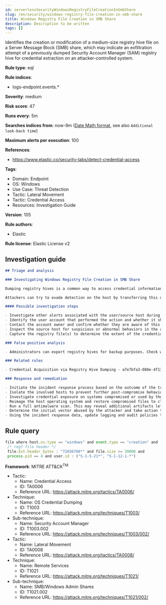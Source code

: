 ```yaml
---
id: serverlessSecurityWindowsRegistryFileCreationInSmbShare
slug: /en/security/windows-registry-file-creation-in-smb-share
title: Windows Registry File Creation in SMB Share
description: Description to be written
tags: []
---
```


<div id="windows-registry-file-creation-in-smb-share"></div>

Identifies the creation or modification of a medium-size registry hive file on a Server Message Block (SMB) share, which may indicate an exfiltration attempt of a previously dumped Security Account Manager (SAM) registry hive for credential extraction on an attacker-controlled system.

**Rule type**: eql

**Rule indices**: 

* logs-endpoint.events.*

**Severity**: medium

**Risk score**: 47

**Runs every**: 5m

**Searches indices from**: now-9m ([Date Math format](((ref))/common-options.html#date-math), see also <DocLink id="serverlessSecurityRulesUiCreate" section="set-the-rules-schedule">`Additional look-back time`</DocLink>)

**Maximum alerts per execution**: 100

**References**: 

* https://www.elastic.co/security-labs/detect-credential-access

**Tags**: 

* Domain: Endpoint
* OS: Windows
* Use Case: Threat Detection
* Tactic: Lateral Movement
* Tactic: Credential Access
* Resources: Investigation Guide

**Version**: 105

**Rule authors**: 

* Elastic

**Rule license**: Elastic License v2

## Investigation guide

```markdown
## Triage and analysis

### Investigating Windows Registry File Creation in SMB Share

Dumping registry hives is a common way to access credential information. Some hives store credential material, as is the case for the SAM hive, which stores locally cached credentials (SAM secrets), and the SECURITY hive, which stores domain cached credentials (LSA secrets). Dumping these hives in combination with the SYSTEM hive enables the attacker to decrypt these secrets.

Attackers can try to evade detection on the host by transferring this data to a system that is not monitored to be parsed and decrypted. This rule identifies the creation or modification of a medium-size registry hive file on an SMB share, which may indicate this kind of exfiltration attempt.

#### Possible investigation steps

- Investigate other alerts associated with the user/source host during the past 48 hours.
- Identify the user account that performed the action and whether it should perform this kind of action.
- Contact the account owner and confirm whether they are aware of this activity.
- Inspect the source host for suspicious or abnormal behaviors in the alert timeframe.
- Capture the registry file(s) to determine the extent of the credential compromise in an eventual incident response.

### False positive analysis

- Administrators can export registry hives for backup purposes. Check whether the user should be performing this kind of activity and is aware of it.

### Related rules

- Credential Acquisition via Registry Hive Dumping - a7e7bfa3-088e-4f13-b29e-3986e0e756b8

### Response and remediation

- Initiate the incident response process based on the outcome of the triage.
- Isolate the involved hosts to prevent further post-compromise behavior.
- Investigate credential exposure on systems compromised or used by the attacker to ensure all compromised accounts are identified. Reset passwords for these accounts and other potentially compromised credentials, such as email, business systems, and web services.
- Reimage the host operating system and restore compromised files to clean versions.
- Run a full antimalware scan. This may reveal additional artifacts left in the system, persistence mechanisms, and malware components.
- Determine the initial vector abused by the attacker and take action to prevent reinfection through the same vector.
- Using the incident response data, update logging and audit policies to improve the mean time to detect (MTTD) and the mean time to respond (MTTR).

```

## Rule query

```js
file where host.os.type == "windows" and event.type == "creation" and
 /* regf file header */
 file.Ext.header_bytes : "72656766*" and file.size >= 30000 and
 process.pid == 4 and user.id : ("S-1-5-21*", "S-1-12-1-*")

```

**Framework**: MITRE ATT&CK<sup>TM</sup>

* Tactic:
    * Name: Credential Access
    * ID: TA0006
    * Reference URL: https://attack.mitre.org/tactics/TA0006/
* Technique:
    * Name: OS Credential Dumping
    * ID: T1003
    * Reference URL: https://attack.mitre.org/techniques/T1003/
* Sub-technique:
    * Name: Security Account Manager
    * ID: T1003.002
    * Reference URL: https://attack.mitre.org/techniques/T1003/002/
* Tactic:
    * Name: Lateral Movement
    * ID: TA0008
    * Reference URL: https://attack.mitre.org/tactics/TA0008/
* Technique:
    * Name: Remote Services
    * ID: T1021
    * Reference URL: https://attack.mitre.org/techniques/T1021/
* Sub-technique:
    * Name: SMB/Windows Admin Shares
    * ID: T1021.002
    * Reference URL: https://attack.mitre.org/techniques/T1021/002/

